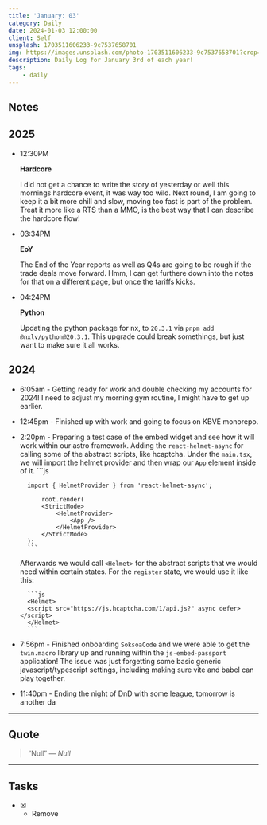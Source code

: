 ```yaml
---
title: 'January: 03'
category: Daily
date: 2024-01-03 12:00:00
client: Self
unsplash: 1703511606233-9c7537658701
img: https://images.unsplash.com/photo-1703511606233-9c7537658701?crop=entropy&cs=srgb&fm=jpg&ixid=MnwzNjM5Nzd8MHwxfHJhbmRvbXx8fHx8fHx8fDE2ODE3NDg2ODY&ixlib=rb-4.0.3&q=85
description: Daily Log for January 3rd of each year!
tags:
    - daily
---
```




## Notes

## 2025

-   12:30PM

    **Hardcore**

    I did not get a chance to write the story of yesterday or well this mornings hardcore event, it was way too wild.
    Next round, I am going to keep it a bit more chill and slow, moving too fast is part of the problem.
    Treat it more like a RTS than a MMO, is the best way that I can describe the hardcore flow!

-   03:34PM

    **EoY**

    The End of the Year reports as well as Q4s are going to be rough if the trade deals move forward.
    Hmm, I can get furthere down into the notes for that on a different page, but once the tariffs kicks.
    
-   04:24PM

    **Python**

    Updating the python package for nx, to `20.3.1` via `pnpm add @nxlv/python@20.3.1`.
    This upgrade could break somethings, but just want to make sure it all works.

## 2024

- 6:05am - Getting ready for work and double checking my accounts for 2024!
    I need to adjust my morning gym routine, I might have to get up earlier.

- 12:45pm - Finished up with work and going to focus on KBVE monorepo.

- 2:20pm - Preparing a test case of the embed widget and see how it will work within our astro framework.
    Adding the `react-helmet-async` for calling some of the abstract scripts, like hcaptcha.
    Under the `main.tsx`, we will import the helmet provider and then wrap our `App` element inside of it.
        ```js

        import { HelmetProvider } from 'react-helmet-async';

            root.render(
            <StrictMode>
                <HelmetProvider>
                    <App />
                </HelmetProvider>
            </StrictMode>
        );
        ```
    Afterwards we would call `<Helmet>` for the abstract scripts that we would need within certain states.
    For the `register` state, we would use it like this:

        ```js
        <Helmet>        
        <script src="https://js.hcaptcha.com/1/api.js?" async defer></script>
        </Helmet>
        ```

- 7:56pm - Finished onboarding `SoksoaCode` and we were able to get the `twin.macro` library up and running within the `js-embed-passport` application!
    The issue was just forgetting some basic generic javascript/typescript settings, including making sure vite and babel can play together.

- 11:40pm - Ending the night of DnD with some league, tomorrow is another da

---

<Adsense />

## Quote

>  “Null” 
>  — <cite>Null</cite>

---

## Tasks

- [X] - Remove
